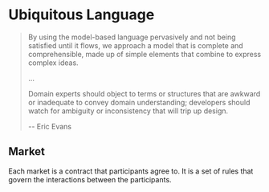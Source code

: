 # Ubiquitous Language

> By using the model-based language pervasively and not being satisfied until it flows, we approach a model that is complete and comprehensible, made up of simple elements that combine to express complex ideas.
> 
> ...
> 
> Domain experts should object to terms or structures that are awkward or inadequate to convey domain understanding; developers should watch for ambiguity or inconsistency that will trip up design.
> 
> -- Eric Evans

## Market

Each market is a contract that participants agree to. It is a set of rules that govern the interactions between the participants.
